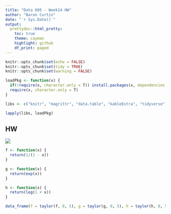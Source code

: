 ```yaml
---
title: "Data 605 - Week14 HW"
author: "Baron Curtin"
date: "`r Sys.Date()`"
output:
  prettydoc::html_pretty:
    toc: true
    theme: cayman
    highlight: github
    df_print: paged
---
```


```r
knitr::opts_chunk$set(echo = FALSE)
knitr::opts_chunk$set(tidy = TRUE)
knitr::opts_chunk$set(warning = FALSE)

loadPkg <- function(x) {
  if(!require(x, character.only = T)) install.packages(x, dependencies = T, repos = "http://cran.us.r-project.org")
  require(x, character.only = T)
}

libs <- c("knitr", "magrittr", "data.table", "kableExtra", "tidyverse", "matlib", "combinat", "leaps", "dummies", "rootSolve", "pracma")

lapply(libs, loadPkg)
```

## HW
![](./pics/1.png)


```r
f <- function(x) {
  return(1/(1 - x))
}

g <- function(x) {
  return(exp(x))
}

h <- function(x) {
  return(log(1 + x))
}
```

```r
data_frame(f = taylor(f, 0, 5), g = taylor(g, 0, 5), h = taylor(h, 0, 5))

```

